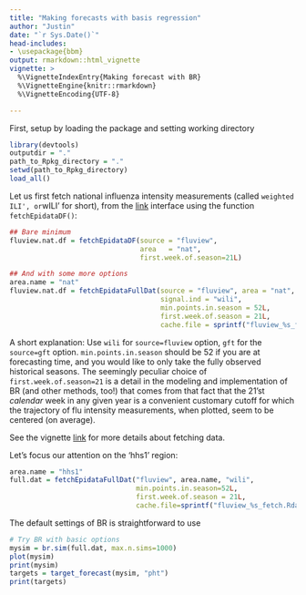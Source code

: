 ```yaml
---
title: "Making forecasts with basis regression"
author: "Justin"
date: "`r Sys.Date()`"
head-includes:
- \usepackage{bbm}
output: rmarkdown::html_vignette
vignette: >
  %\VignetteIndexEntry{Making forecast with BR}
  %\VignetteEngine{knitr::rmarkdown}
  %\VignetteEncoding{UTF-8}

---
```

First, setup by loading the package and setting working directory
```r
library(devtools)
outputdir = "."
path_to_Rpkg_directory = "."
setwd(path_to_Rpkg_directory)
load_all()
```

Let us first fetch national influenza intensity measurements (called `weighted ILI', or `wILI' for short), from the [link](fluview) interface using the function `fetchEpidataDF()`:
```r
## Bare minimum
fluview.nat.df = fetchEpidataDF(source = "fluview", 
                                area   = "nat",
                                first.week.of.season=21L)

## And with some more options
area.name = "nat"
fluview.nat.df = fetchEpidataFullDat(source = "fluview", area = "nat",
                                     signal.ind = "wili",
                                     min.points.in.season = 52L,
                                     first.week.of.season = 21L,
                                     cache.file = sprintf("fluview_%s_fetch.Rdata", area.name))
```
A short explanation: Use `wili` for `source=fluview` option, `gft` for the `source=gft` option. `min.points.in.season` should be 52 if you are at forecasting time, and you would like to only take the fully observed historical seasons. The seemingly peculiar choice of `first.week.of.season=21` is a detail in the modeling and implementation of BR (and other methods, too!) that comes from that fact that the 21'st _calendar_ week in any given year is a convenient customary cutoff for which the trajectory of flu intensity measurements, when plotted, seem to be centered (on average).

See the vignette [link](fetch_data.Rmd) for more details about fetching data.

Let's focus our attention on the 'hhs1' region:
```r
area.name = "hhs1"
full.dat = fetchEpidataFullDat("fluview", area.name, "wili",
                               min.points.in.season=52L,
                               first.week.of.season = 21L,
                               cache.file=sprintf("fluview_%s_fetch.Rdata", area.name))
```

The default settings of BR is straightforward to use
```r
# Try BR with basic options
mysim = br.sim(full.dat, max.n.sims=1000)
plot(mysim) 
print(mysim)
targets = target_forecast(mysim, "pht")
print(targets)
```
